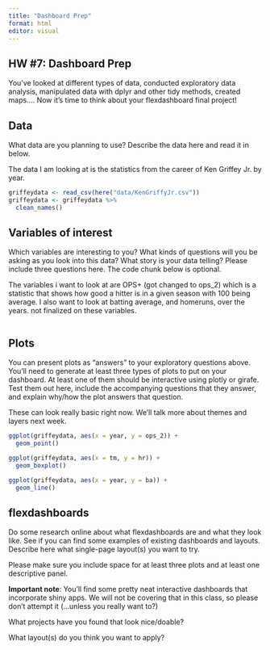 ```yaml
---
title: "Dashboard Prep"
format: html
editor: visual
---
```


## HW #7: Dashboard Prep

You've looked at different types of data, conducted exploratory data analysis, manipulated data with dplyr and other tidy methods, created maps.... Now it's time to think about your flexdashboard final project!

## Data

What data are you planning to use? Describe the data here and read it in below.

The data I am looking at is the statistics from the career of Ken Griffey Jr. by year.

```r
griffeydata <- read_csv(here("data/KenGriffyJr.csv"))
griffeydata <- griffeydata %>%
  clean_names()
```

## Variables of interest

Which variables are interesting to you? What kinds of questions will you be asking as you look into this data? What story is your data telling? Please include three questions here. The code chunk below is optional.

The variables i want to look at are OPS+ (got changed to ops_2) which is a statistic that shows how good a hitter is in a given season with 100 being average. I also want to look at batting average, and homeruns, over the years. not finalized on these variables.

```r

```

## Plots

You can present plots as "answers" to your exploratory questions above. You'll need to generate at least three types of plots to put on your dashboard. At least one of them should be interactive using plotly or girafe. Test them out here, include the accompanying questions that they answer, and explain why/how the plot answers that question.

These can look really basic right now. We'll talk more about themes and layers next week.

```r
ggplot(griffeydata, aes(x = year, y = ops_2)) +
  geom_point()
```

```r
ggplot(griffeydata, aes(x = tm, y = hr)) +
  geom_boxplot()
```

```r
ggplot(griffeydata, aes(x = year, y = ba)) +
  geom_line()
```

## flexdashboards

Do some research online about what flexdashboards are and what they look like. See if you can find some examples of existing dashboards and layouts. Describe here what single-page layout(s) you want to try.

Please make sure you include space for at least three plots and at least one descriptive panel.

**Important note**: You'll find some pretty neat interactive dashboards that incorporate shiny apps. We will not be covering that in this class, so please don't attempt it (...unless you really want to?)

What projects have you found that look nice/doable?

What layout(s) do you think you want to apply?
